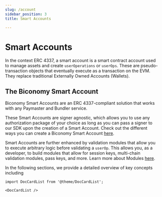```yaml
---
slug: /account
sidebar_position: 3
title: Smart Accounts

---
```

# Smart Accounts

In the context ERC 4337, a smart account is a smart contract account used to manage assets and create `userOperations` or `userOps`. 
These are pseudo-transaction objects that eventually execute as a transaction on the EVM. 
They replace traditional Externally Owned Accounts (Wallets).

## The Biconomy Smart Account

Biconomy Smart Accounts are an ERC 4337-compliant solution that works with any Paymaster and Bundler service.

These Smart Accounts are signer agnostic, which allows you to use any authorization package of your choice as long as you can pass a signer to our SDK upon the creation of a Smart Account. 
Check out the different ways you can create a Biconomy Smart Account [here](/account/signers).

Smart Accounts are further enhanced by validation modules that allow you to execute arbitrary logic before validating a `userOp`. 
This allows you, as a developer, to build modules that allow for session keys, multi-chain validation modules, pass keys, and more. Learn more about Modules [here](/modules).

In the following sections, we provide a detailed overview of key concepts including

```mdx-code-block
import DocCardList from '@theme/DocCardList';

<DocCardList />
```